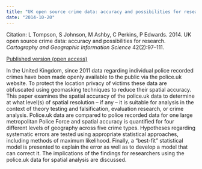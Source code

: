 ```yaml
---
title: "UK open source crime data: accuracy and possibilities for research"
date: "2014-10-20"
---
```


Citation: L Tompson, S Johnson, M Ashby, C Perkins, P Edwards. 2014. UK open source crime data: accuracy and possibilities for research. _Cartography and Geographic Information Science_ 42(2):97--111.

[Published version (open access)](https://doi.org/10.1080/15230406.2014.972456){.btn .btn-primary}

In the United Kingdom, since 2011 data regarding individual police recorded crimes have been made openly available to the public via the police.uk website. To protect the location privacy of victims these data are obfuscated using geomasking techniques to reduce their spatial accuracy. This paper examines the spatial accuracy of the police.uk data to determine at what level(s) of spatial resolution – if any – it is suitable for analysis in the context of theory testing and falsification, evaluation research, or crime analysis. Police.uk data are compared to police recorded data for one large metropolitan Police Force and spatial accuracy is quantified for four different levels of geography across five crime types. Hypotheses regarding systematic errors are tested using appropriate statistical approaches, including methods of maximum likelihood. Finally, a “best-fit” statistical model is presented to explain the error as well as to develop a model that can correct it. The implications of the findings for researchers using the police.uk data for spatial analysis are discussed.
